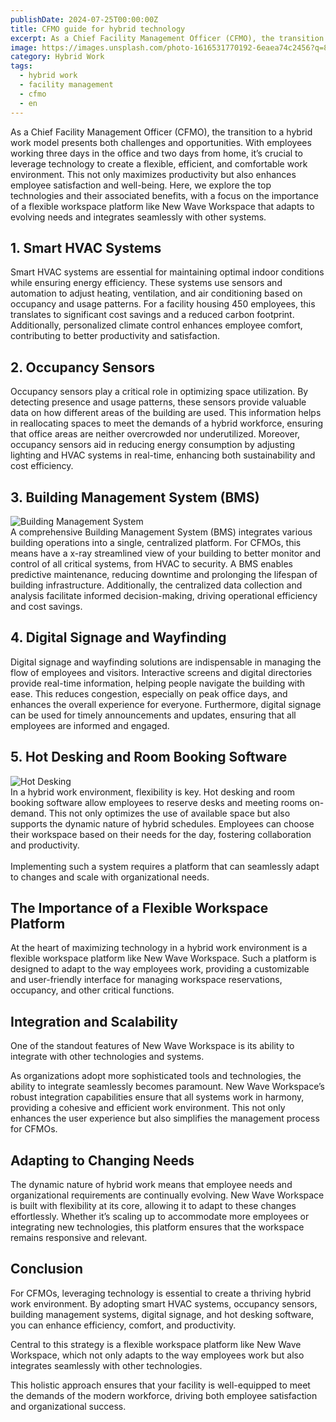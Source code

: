 ```yaml
---
publishDate: 2024-07-25T00:00:00Z
title: CFMO guide for hybrid technology
excerpt: As a Chief Facility Management Officer (CFMO), the transition to a hybrid work model presents both challenges and opportunities. 
image: https://images.unsplash.com/photo-1616531770192-6eaea74c2456?q=80&w=3870&auto=format&fit=crop&ixlib=rb-4.0.3&ixid=M3wxMjA3fDB8MHxwaG90by1wYWdlfHx8fGVufDB8fHx8fA%3D%3D
category: Hybrid Work
tags:
  - hybrid work
  - facility management
  - cfmo
  - en
---
```


As a Chief Facility Management Officer (CFMO), the transition to a hybrid work model presents both challenges and opportunities. With employees working three days in the office and two days from home, it’s crucial to leverage technology to create a flexible, efficient, and comfortable work environment. This not only maximizes productivity but also enhances employee satisfaction and well-being. Here, we explore the top technologies and their associated benefits, with a focus on the importance of a flexible workspace platform like New Wave Workspace that adapts to evolving needs and integrates seamlessly with other systems.

## 1. Smart HVAC Systems

Smart HVAC systems are essential for maintaining optimal indoor conditions while ensuring energy efficiency. These systems use sensors and automation to adjust heating, ventilation, and air conditioning based on occupancy and usage patterns. For a facility housing 450 employees, this translates to significant cost savings and a reduced carbon footprint. Additionally, personalized climate control enhances employee comfort, contributing to better productivity and satisfaction.

## 2. Occupancy Sensors

Occupancy sensors play a critical role in optimizing space utilization. By detecting presence and usage patterns, these sensors provide valuable data on how different areas of the building are used. This information helps in reallocating spaces to meet the demands of a hybrid workforce, ensuring that office areas are neither overcrowded nor underutilized. Moreover, occupancy sensors aid in reducing energy consumption by adjusting lighting and HVAC systems in real-time, enhancing both sustainability and cost efficiency.

## 3. Building Management System (BMS)

<div class="flex flex-col md:flex-row items-center md:space-x-5">
  <div class="w-full md:w-1/3 mb-4 md:mb-0">
    <Image 
      src={bmsImage}
      alt="Building Management System"
    />
  </div>
  <div class="w-full md:w-2/3">
    A comprehensive Building Management System (BMS) integrates various building operations into a single, centralized platform. For CFMOs, this means have a x-ray streamlined view of your building to better monitor and control of all critical systems, from HVAC to security. A BMS enables predictive maintenance, reducing downtime and prolonging the lifespan of building infrastructure. Additionally, the centralized data collection and analysis facilitate informed decision-making, driving operational efficiency and cost savings.
  </div>
</div>

## 4. Digital Signage and Wayfinding

Digital signage and wayfinding solutions are indispensable in managing the flow of employees and visitors. Interactive screens and digital directories provide real-time information, helping people navigate the building with ease. This reduces congestion, especially on peak office days, and enhances the overall experience for everyone. Furthermore, digital signage can be used for timely announcements and updates, ensuring that all employees are informed and engaged.

## 5. Hot Desking and Room Booking Software

<div class="flex flex-col md:flex-row items-center md:space-x-5">
  <div class="w-full md:w-1/3 mb-4 md:mb-0">
    <Image 
      src={hybridImage}
      alt="Hot Desking"
    />
  </div>
  <div class="w-full md:w-2/3">
    In a hybrid work environment, flexibility is key. Hot desking and room booking software allow employees to reserve desks and meeting rooms on-demand. This not only optimizes the use of available space but also supports the dynamic nature of hybrid schedules. Employees can choose their workspace based on their needs for the day, fostering collaboration and productivity. <br /><br />
    Implementing such a system requires a platform that can seamlessly adapt to changes and scale with organizational needs.
  </div>
</div>

## The Importance of a Flexible Workspace Platform

At the heart of maximizing technology in a hybrid work environment is a flexible workspace platform like New Wave Workspace. Such a platform is designed to adapt to the way employees work, providing a customizable and user-friendly interface for managing workspace reservations, occupancy, and other critical functions.

## Integration and Scalability

One of the standout features of New Wave Workspace is its ability to integrate with other technologies and systems. 

As organizations adopt more sophisticated tools and technologies, the ability to integrate seamlessly becomes paramount. New Wave Workspace’s robust integration capabilities ensure that all systems work in harmony, providing a cohesive and efficient work environment. This not only enhances the user experience but also simplifies the management process for CFMOs.

## Adapting to Changing Needs

The dynamic nature of hybrid work means that employee needs and organizational requirements are continually evolving. New Wave Workspace is built with flexibility at its core, allowing it to adapt to these changes effortlessly. Whether it’s scaling up to accommodate more employees or integrating new technologies, this platform ensures that the workspace remains responsive and relevant.

## Conclusion

For CFMOs, leveraging technology is essential to create a thriving hybrid work environment. By adopting smart HVAC systems, occupancy sensors, building management systems, digital signage, and hot desking software, you can enhance efficiency, comfort, and productivity. 

Central to this strategy is a flexible workspace platform like New Wave Workspace, which not only adapts to the way employees work but also integrates seamlessly with other technologies. 

This holistic approach ensures that your facility is well-equipped to meet the demands of the modern workforce, driving both employee satisfaction and organizational success.

